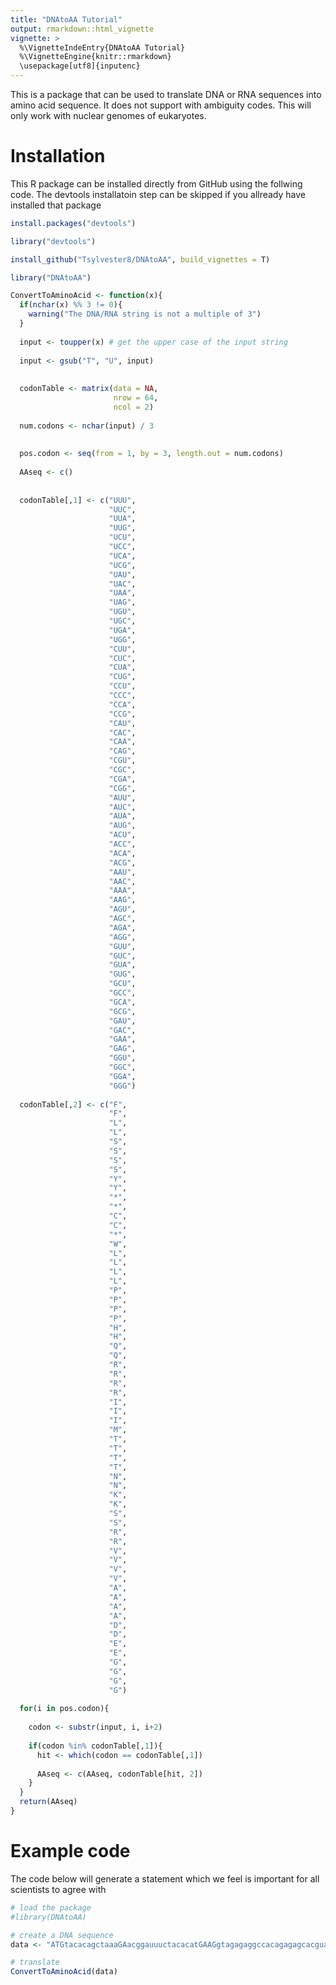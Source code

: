 ```yaml
---
title: "DNAtoAA Tutorial"
output: rmarkdown::html_vignette
vignette: >
  %\VignetteIndeEntry{DNAtoAA Tutorial}
  %\VignetteEngine{knitr::rmarkdown}
  \usepackage[utf8]{inputenc}
---
```


This is a package that can be used to translate DNA or RNA sequences into amino acid sequence. It does not support with ambiguity codes. This will only work with nuclear genomes of eukaryotes.

# Installation 
This R package can be installed directly from GitHub using the follwing code. The devtools installatoin step can be skipped if you allready have installed that package

```r
install.packages("devtools")

library("devtools")

install_github("Tsylvester8/DNAtoAA", build_vignettes = T)

library("DNAtoAA")

```



```r
ConvertToAminoAcid <- function(x){
  if(nchar(x) %% 3 != 0){
    warning("The DNA/RNA string is not a multiple of 3")
  }
  
  input <- toupper(x) # get the upper case of the input string
  
  input <- gsub("T", "U", input)
  
  
  codonTable <- matrix(data = NA,
                       nrow = 64,
                       ncol = 2)
  
  num.codons <- nchar(input) / 3
  
  
  pos.codon <- seq(from = 1, by = 3, length.out = num.codons)
  
  AAseq <- c()
  
  
  codonTable[,1] <- c("UUU",
                      "UUC",
                      "UUA",
                      "UUG",
                      "UCU",
                      "UCC",
                      "UCA",
                      "UCG",
                      "UAU",
                      "UAC",
                      "UAA",
                      "UAG",
                      "UGU",
                      "UGC",
                      "UGA",
                      "UGG",
                      "CUU",
                      "CUC",
                      "CUA",
                      "CUG",
                      "CCU",
                      "CCC",
                      "CCA",
                      "CCG",
                      "CAU",
                      "CAC",
                      "CAA",
                      "CAG",
                      "CGU",
                      "CGC",
                      "CGA",
                      "CGG",
                      "AUU",
                      "AUC",
                      "AUA",
                      "AUG",
                      "ACU",
                      "ACC",
                      "ACA",
                      "ACG",
                      "AAU",
                      "AAC",
                      "AAA",
                      "AAG",
                      "AGU",
                      "AGC",
                      "AGA",
                      "AGG",
                      "GUU",
                      "GUC",
                      "GUA",
                      "GUG",
                      "GCU",
                      "GCC",
                      "GCA",
                      "GCG",
                      "GAU",
                      "GAC",
                      "GAA",
                      "GAG",
                      "GGU",
                      "GGC",
                      "GGA",
                      "GGG")
  
  codonTable[,2] <- c("F",
                      "F",
                      "L",
                      "L",
                      "S",
                      "S",
                      "S",
                      "S",
                      "Y",
                      "Y",
                      "*",
                      "*",
                      "C",
                      "C",
                      "*",
                      "W",
                      "L",
                      "L",
                      "L",
                      "L",
                      "P",
                      "P",
                      "P",
                      "P",
                      "H",
                      "H",
                      "Q",
                      "Q",
                      "R",
                      "R",
                      "R",
                      "R",
                      "I",
                      "I",
                      "I",
                      "M",
                      "T",
                      "T",
                      "T",
                      "T",
                      "N",
                      "N",
                      "K",
                      "K",
                      "S",
                      "S",
                      "R",
                      "R",
                      "V",
                      "V",
                      "V",
                      "V",
                      "A",
                      "A",
                      "A",
                      "A",
                      "D",
                      "D",
                      "E",
                      "E",
                      "G",
                      "G",
                      "G",
                      "G")
  
  for(i in pos.codon){
    
    codon <- substr(input, i, i+2)
    
    if(codon %in% codonTable[,1]){
      hit <- which(codon == codonTable[,1])
      
      AAseq <- c(AAseq, codonTable[hit, 2])
    }
  }
  return(AAseq)
}

```


# Example code

The code below will generate a statement which we feel is important for all scientists to agree with

```r
# load the package
#library(DNAtoAA)

# create a DNA sequence
data <- "ATGtacacagctaaaGAacggauuuctacacatGAAGgtagagaggccacagagagcacguag"

# translate 
ConvertToAminoAcid(data)

```












